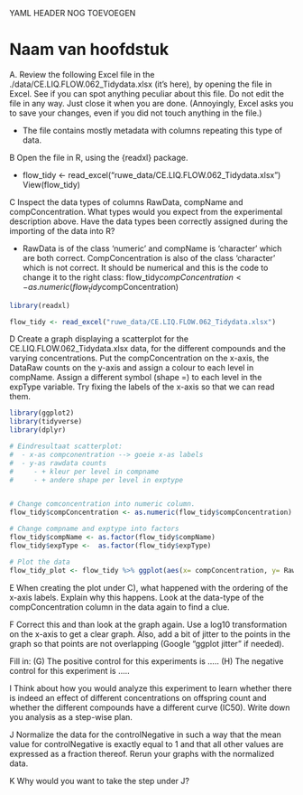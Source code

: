 YAML HEADER NOG TOEVOEGEN

# Naam van hoofdstuk

A. Review the following Excel file in the ./data/CE.LIQ.FLOW.062_Tidydata.xlsx (it’s here), by opening the file in Excel. See if you can spot anything peculiar about this file. Do not edit the file in any way. Just close it when you are done. (Annoyingly, Excel asks you to save your changes, even if you did not touch anything in the file.)

   - The file contains mostly metadata with columns repeating this type of data.


B Open the file in R, using the {readxl} package.

  - flow_tidy <- read_excel("ruwe_data/CE.LIQ.FLOW.062_Tidydata.xlsx")
    View(flow_tidy)

C Inspect the data types of columns RawData, compName and compConcentration. What types would you expect from the experimental description above. Have the data types been correctly assigned during the importing of the data into R?

   - RawData is of the class 'numeric' and compName is 'character' which are both correct. CompConcentration is also of the class 'character' which is not correct. It should be numerical and this is the code to change it to the right class: flow_tidy$compConcentration <- as.numeric(flow_tidy$compConcentration)
```R
library(readxl)

flow_tidy <- read_excel("ruwe_data/CE.LIQ.FLOW.062_Tidydata.xlsx")

```


D Create a graph displaying a scatterplot for the CE.LIQ.FLOW.062_Tidydata.xlsx data, for the different compounds and the varying concentrations. Put the compConcentration on the x-axis, the DataRaw counts on the y-axis and assign a colour to each level in compName. Assign a different symbol (shape =) to each level in the expType variable. Try fixing the labels of the x-axis so that we can read them.
```r
library(ggplot2)
library(tidyverse)
library(dplyr)

# Eindresultaat scatterplot:
#  - x-as compconentration --> goeie x-as labels
#  - y-as rawdata counts 
#     - + kleur per level in compname
#     - + andere shape per level in exptype


# Change comconcentration into numeric column.
flow_tidy$compConcentration <- as.numeric(flow_tidy$compConcentration)

# Change compname and exptype into factors
flow_tidy$compName <- as.factor(flow_tidy$compName)
flow_tidy$expType <-  as.factor(flow_tidy$expType)

# Plot the data
flow_tidy_plot <- flow_tidy %>% ggplot(aes(x= compConcentration, y= RawData, colour = compName, shape = expType)) + geom_point()

```

E When creating the plot under C), what happened with the ordering of the x-axis labels. Explain why this happens. Look at the data-type of the compConcentration column in the data again to find a clue.

F Correct this and than look at the graph again. Use a log10 transformation on the x-axis to get a clear graph. Also, add a bit of jitter to the points in the graph so that points are not overlapping (Google “ggplot jitter” if needed).

Fill in: (G) The positive control for this experiments is ….. (H) The negative control for this experiment is …..

I Think about how you would analyze this experiment to learn whether there is indeed an effect of different concentrations on offspring count and whether the different compounds have a different curve (IC50). Write down you analysis as a step-wise plan.

J Normalize the data for the controlNegative in such a way that the mean value for controlNegative is exactly equal to 1 and that all other values are expressed as a fraction thereof. Rerun your graphs with the normalized data.

K Why would you want to take the step under J?
